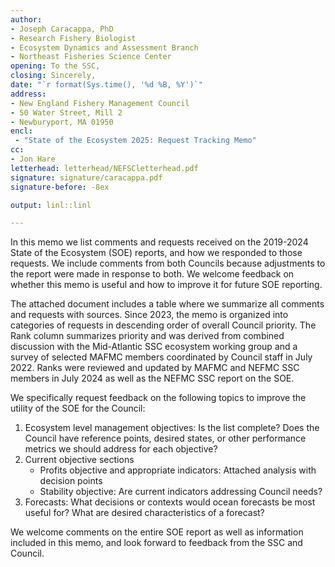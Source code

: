```yaml
---
author:
- Joseph Caracappa, PhD
- Research Fishery Biologist
- Ecosystem Dynamics and Assessment Branch
- Northeast Fisheries Science Center
opening: To the SSC,
closing: Sincerely,
date: "`r format(Sys.time(), '%d %B, %Y')`"
address:
- New England Fishery Management Council
- 50 Water Street, Mill 2
- Newburyport, MA 01950
encl:
 - "State of the Ecosystem 2025: Request Tracking Memo"
cc:
- Jon Hare
letterhead: letterhead/NEFSCletterhead.pdf
signature: signature/caracappa.pdf
signature-before: -8ex

output: linl::linl

---
```


In this memo we list comments and requests received on the 2019-2024 State of the Ecosystem (SOE) reports, and how we responded to those requests. We include comments from both Councils because adjustments to the report were made in response to both. We welcome feedback on whether this memo is useful and how to improve it for future SOE reporting.

The attached document includes a table where we summarize all comments and requests with sources. Since 2023, the memo is organized into categories of requests in descending order of overall Council priority. The Rank column summarizes priority and was derived from combined discussion with the Mid-Atlantic SSC ecosystem working group and a survey of selected MAFMC members coordinated by Council staff in July 2022. Ranks were reviewed and updated by MAFMC and NEFMC SSC members in July 2024 as well as the NEFMC SSC report on the SOE.

We specifically request feedback on the following topics to improve the utility of the SOE for the Council:

1.  Ecosystem level management objectives: Is the list complete? Does the Council have reference points, desired states, or other performance metrics we should address for each objective?
2.  Current objective sections
    *  Profits objective and appropriate indicators: Attached analysis with decision points
    *  Stability objective: Are current indicators addressing Council needs?
3.  Forecasts: What decisions or contexts would ocean forecasts be most useful for? What are desired characteristics of a forecast?

We welcome comments on the entire SOE report as well as information included in this memo, and look forward to feedback from the SSC and Council.
